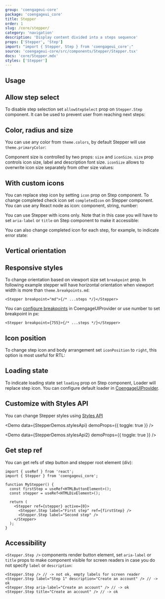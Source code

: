 ```yaml
---
group: 'coengageui-core'
package: 'coengageui_core'
title: Stepper
order: 1
slug: /core/stepper/
category: 'navigation'
description: 'Display content divided into a steps sequence'
props: ['Stepper', 'Step']
import: "import { Stepper, Step } from 'coengageui_core';"
source: 'coengageui-core/src/components/Stepper/Stepper.tsx'
docs: 'core/Stepper.mdx'
styles: ['Stepper']
---
```



## Usage

<Demo data={StepperDemos.usage} />

## Allow step select

To disable step selection set `allowStepSelect` prop on `Stepper.Step` component.
It can be used to prevent user from reaching next steps:

<Demo data={StepperDemos.allowStepSelect} />

## Color, radius and size

You can use any color from `theme.colors`, by default Stepper will use `theme.primaryColor`:

<Demo data={StepperDemos.configurator} />

Component size is controlled by two props: `size` and `iconSize`.
`size` prop controls icon size, label and description font size.
`iconSize` allows to overwrite icon size separately from other size values:

<Demo data={StepperDemos.iconSizeConfigurator} />

## With custom icons

You can replace step icon by setting `icon` prop on Step component.
To change completed check icon set `completedIcon` on Stepper component.
You can use any React node as icon: component, string, number:

<Demo data={StepperDemos.icons} />

You can use Stepper with icons only. Note that in this case you will have to
set `aria-label` or `title` on Step component to make it accessible:

<Demo data={StepperDemos.iconsOnly} />

You can also change completed icon for each step, for example, to indicate error state:

<Demo data={StepperDemos.stepColor} />

## Vertical orientation

<Demo data={StepperDemos.orientation} />

## Responsive styles

To change orientation based on viewport size set `breakpoint` prop.
In following example stepper will have horizontal orientation when viewport width is more
than `theme.breakpoints.md`:

```tsx
<Stepper breakpoint="md">{/* ...steps */}</Stepper>
```

You can [configure breakpoints](/theming/extend-theme/#breakpoints) in CoengageUIProvider or use
number to set breakpoint in px:

```tsx
<Stepper breakpoint={755}>{/* ...steps */}</Stepper>
```

## Icon position

To change step icon and body arrangement set `iconPosition` to `right`,
this option is most useful for RTL:

<Demo data={StepperDemos.iconPosition} />

## Loading state

To indicate loading state set `loading` prop on Step component,
Loader will replace step icon. You can configure default loader in [CoengageUIProvider](/theming/coengageui-provider/).

<Demo data={StepperDemos.loading} />

## Customize with Styles API

You can change Stepper styles using [Styles API](/theming/styles-api/)

<Demo data={StepperDemos.stylesApi} demoProps={{ toggle: true }} />

<Demo data={StepperDemos.stylesApi2} demoProps={{ toggle: true }} />

## Get step ref

You can get refs of step button and stepper root element (div):

```tsx
import { useRef } from 'react';
import { Stepper } from 'coengageui_core';

function MyStepper() {
  const firstStep = useRef<HTMLButtonElement>();
  const stepper = useRef<HTMLDivElement>();

  return (
    <Stepper ref={stepper} active={0}>
      <Stepper.Step label="First step" ref={firstStep} />
      <Stepper.Step label="Second step" />
    </Stepper>
  );
}
```

## Accessibility

`<Stepper.Step />` components render button element, set `aria-label` or `title` props
to make component visible for screen readers in case you do not specify `label` or `description`:

```tsx
<Stepper.Step /> // -> not ok, empty labels for screen reader
<Stepper.Step label="Step 1" description="Create an account" /> // -> ok
<Stepper.Step aria-label="Create an account" /> // -> ok
<Stepper.Step title="Create an account" /> // -> ok
```
